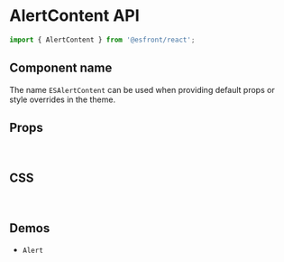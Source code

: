 
<Meta title="Components API/AlertContent" />

# AlertContent API

```js
import { AlertContent } from '@esfront/react';
```

## Component name

The name `ESAlertContent` can be used when providing default props or style overrides in the theme.

## Props

<TableInterface name="AlertContentProps" variant="props" />

<br />

## CSS

<TableInterface name="AlertContentClasses" variant="css" />

<br />

## Demos

<ul>
  <li>
    <LinkTo kind="components-alert" story="demo">
      <code>Alert</code>
    </LinkTo>
  </li>
</ul>
